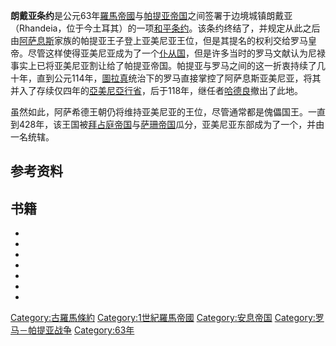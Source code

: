 '''朗戴亚条约'''是公元63年[[羅馬帝國|羅馬帝國]]与[[安息帝國|帕提亚帝国]]之间签署于边境城镇朗戴亚（Rhandeia，位于今土耳其）的一项[[和平条约|和平条约]]。该条约终结了{{tsl|en|Roman–Parthian War of 58–63|罗马－帕提亚战争 (58年－63年)|58年至63年的罗马－帕提亚战争}}，并规定从此之后由[[亞美尼亞阿薩希德王朝|阿萨息斯]]家族的帕提亚王子登上亚美尼亚王位，但是其提名的权利交给罗马皇帝{{sfn|Mikaberidze|2015|pages=9, 144}}{{sfn|Gagarin|2009|page=266}}。尽管这样使得亚美尼亚成为了一个[[從屬國|仆从国]]，但是许多当时的罗马文献认为尼禄事实上已将亚美尼亚割让给了帕提亚帝国{{sfn|Redgate|2000|pages=88-91}}。帕提亚与罗马之间的这一折衷持续了几十年，直到公元114年，[[圖拉真|圖拉真]]统治下的罗马直接掌控了阿萨息斯亚美尼亚，将其并入了存续仅四年的[[亞美尼亞行省|亞美尼亞行省]]，后于118年，继任者[[哈德良|哈德良]]撤出了此地{{sfn|Gagarin|2009|page=266}}。

虽然如此，阿萨希德王朝仍将维持亚美尼亚的王位，尽管通常都是傀儡国王。一直到428年，该王国被[[拜占庭帝国|拜占庭帝国]]与[[萨珊王朝|萨珊帝国]]瓜分，亚美尼亚东部成为了一个{{tsl|en|Persian Armenia|萨珊亚美尼亚|萨珊省份}}，并由一名{{tsl|en|marzban|马尔兹班|总督}}统辖{{sfn|Foot|Robinson|2012|page=181}}。

== 参考资料 ==
{{reflist|2}}

== 书籍 ==
* {{cite book|editor-last1=Bang|editor-first1=Peter Fibiger|editor-last2=Scheidel|editor-first2=Walter|title=The Oxford Handbook of the State in the Ancient Near East and Mediterranean|date=2013|publisher=OUP USA|isbn=978-0195188318|page=204|url=https://books.google.nl/books?id=GCj09AmtvvwC&dq=treaty+of+rhandeia&hl=nl&source=gbs_navlinks_s|access-date=2020-07-27|archive-date=2020-07-27|archive-url=https://web.archive.org/web/20200727214747/https://books.google.nl/books?id=GCj09AmtvvwC&dq=treaty+of+rhandeia&hl=nl&source=gbs_navlinks_s|dead-url=no}}
* {{cite book|editor-last1=Gagarin|editor-first1=Michael|title=The Oxford Encyclopedia of Ancient Greece and Rome (Vol. 1)|date=2009|publisher=Oxford University Press|location=Oxford|isbn=978-0195170726|url=https://books.google.nl/books?id=lNV6-HsUppsC&dq=treaty+of+rhandeia&hl=nl&source=gbs_navlinks_s|ref=harv|access-date=2020-07-27|archive-date=2020-07-27|archive-url=https://web.archive.org/web/20200727165500/https://books.google.nl/books?id=lNV6-HsUppsC&dq=treaty+of+rhandeia&hl=nl&source=gbs_navlinks_s|dead-url=no}}
* {{cite book|last1=Mikaberidze|first1=Alexander|title=Historical Dictionary of Georgia|date=2015|publisher=Rowman & Littlefield|isbn=978-1442241466|edition=2|url=https://books.google.nl/books?id=JNNQCgAAQBAJ&dq=1828+most+of+eastern+armenia&hl=nl&source=gbs_navlinks_s|ref=harv|access-date=2020-07-27|archive-date=2020-09-24|archive-url=https://web.archive.org/web/20200924130344/https://books.google.nl/books?id=JNNQCgAAQBAJ&dq=1828+most+of+eastern+armenia&hl=nl&source=gbs_navlinks_s|dead-url=no}}
* {{cite book|editor-last1=Foot|editor-first1=Sarah|editor-last2=Robinson|editor-first2=Chase F.|title=The Oxford History of Historical Writing: Volume 2: 400-1400|date=2012|publisher=OUP Oxford|location=Oxford|isbn=978-0199236428|url=https://books.google.nl/books?id=bzmBxU39PGMC&dq=sasanians+abolished+428&hl=nl&source=gbs_navlinks_s|ref=harv|access-date=2020-07-27|archive-date=2020-07-27|archive-url=https://web.archive.org/web/20200727172041/https://books.google.nl/books?id=bzmBxU39PGMC&dq=sasanians+abolished+428&hl=nl&source=gbs_navlinks_s|dead-url=no}}
* {{cite book|last1=Redgate|first1=Anne Elizabeth|title=The Armenians|edition=First|year=2000|publisher=Blackwell Publishers Inc.|location=Massachusetts|pages=[https://archive.org/details/armenianspeoples00aere/page/88 88–91]|isbn=978-0631220374|ref=harv|url=https://archive.org/details/armenianspeoples00aere/page/88}}
* {{cite book|last1=Wiesehofer|first1=Josef|title=Ancient Persia|date=2011|publisher=I.B.Tauris|isbn=978-1860646751|page=313|url=https://books.google.nl/books?id=yFocMaM49SgC&dq=treaty+of+rhandeia&hl=nl&source=gbs_navlinks_s|access-date=2020-07-27|archive-date=2020-07-27|archive-url=https://web.archive.org/web/20200727173816/https://books.google.nl/books?id=yFocMaM49SgC&dq=treaty+of+rhandeia&hl=nl&source=gbs_navlinks_s|dead-url=no}}
* {{cite journal|editor-last1=Yarshater|editor-first1=Ehsan|title=Encyclopaedia Iranica, Volume 2,|date=1985|issue=1-4|page=424|url=https://books.google.nl/books?id=fyEZAQAAIAAJ&q=rhandeia+signed&dq=rhandeia+signed&hl=nl&sa=X&ved=0ahUKEwjoo93mo43NAhXCAcAKHZrnBM0Q6AEIJTAA|publisher=Routledge & Kegan Paul|journal=|access-date=2020-07-27|archive-date=2020-07-27|archive-url=https://web.archive.org/web/20200727213729/https://books.google.nl/books?id=fyEZAQAAIAAJ&q=rhandeia+signed&dq=rhandeia+signed&hl=nl&sa=X&ved=0ahUKEwjoo93mo43NAhXCAcAKHZrnBM0Q6AEIJTAA|dead-url=no}}

[[Category:古羅馬條約|Category:古羅馬條約]]
[[Category:1世紀羅馬帝國|Category:1世紀羅馬帝國]]
[[Category:安息帝国|Category:安息帝国]]
[[Category:罗马－帕提亚战争|Category:罗马－帕提亚战争]]
[[Category:63年|Category:63年]]